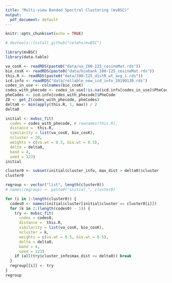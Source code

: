 ```yaml
---
title: "Multi-view Banded Spectral Clustering (mvBSC)"
output:
  pdf_document: default
---
```


```r
knitr::opts_chunk$set(echo = TRUE)
```

```r
# devtools::install_github("celehs/mvBSC")
```

```r
library(mvBSC)
library(data.table)
```

```r
va_cosK <- readRDS(paste0("data/va_I00-I25_cosineMat.rds")) 
bio_cosK <- readRDS(paste0("data/biobank_I00-I25_cosineMat.rds"))
this.R <- readRDS(paste0("data/I00-I25_distR_wt_avg_1.rds"))
icd.info <- readRDS("data/rollable_new_icd_info_20190130.rds")
codes_in_use <- colnames(bio_cosK)
codes_with_phecode <- codes_in_use[!is.na(icd.info[codes_in_use]$PheCode)] 
pheCodes <- icd.info[codes_with_phecode]$PheCode
Z0 <- get_Z(codes_with_phecode, pheCodes)
delta0 <- min(apply(this.R, 1, max)) / 2
delta0
```

```r
initial <- mvbsc_fit(
  codes = codes_with_phecode, # rownames(this.R), 
  distance =  this.R, 
  similarity = list(va_cosK, bio_cosK), 
  ncluster = 20,
  weights = c(va.wt = 0.5, bio.wt = 0.5), 
  delta = delta0, 
  band = 4, 
  seed = 123)
initial
```

```r
cluster0 <- subset(initial$cluster_info, max_dist > delta0)$cluster
cluster0
```

```r
regroup <- vector("list", length(cluster0))
# names(regroup) <- paste0("initial_", cluster0)
```

```r
for (i in 1:length(cluster0)) {
  codes0 <- names(initial$cluster[initial$cluster == cluster0[i]])
  for (k in 2:(length(codes0) - 1)) {
    try <- mvbsc_fit(
      codes = codes0,
      distance =  this.R, 
      similarity = list(va_cosK, bio_cosK), 
      ncluster = k,
      weights = c(va.wt = 0.5, bio.wt = 0.5),   
      delta = delta0,           
      band = 4, 
      seed = 123)
    if (all(try$cluster_info$max_dist <= delta0)) break
  }
  regroup[[i]] <- try
}
regroup
```

